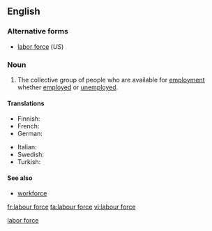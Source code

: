 {{wikipedia|labour force}}
{{also|labor force}}<!--If you edit this entry, please also edit [[labor force]] to ensure these two entries remain synchronized.-->[[Category:Synchronized entries|labor force]]
==English==

===Alternative forms===
* [[labor force]] (''US'')

===Noun===
{{en-noun|sg=[[labour]] [[force]]|-}}

# {{British spelling}} The collective group of people who are available for [[employment]] whether [[employed]] or [[unemployed]].

====Translations====
{{trans-top|people available for employment}}
* Finnish: {{t+|fi|työvoima}}
* French: {{t+|fr|main d'œuvre}}
* German: {{t+|de|Arbeitskraft}}
{{trans-mid}}
* Italian: {{t+|it|manodopera|f}}
* Swedish: {{t|sv|arbetskraft|c}}
* Turkish: {{t-|tr|işgücü}}
{{trans-bottom}}

====See also====
* [[workforce]]

[[fr:labour force]]
[[ta:labour force]]
[[vi:labour force]]